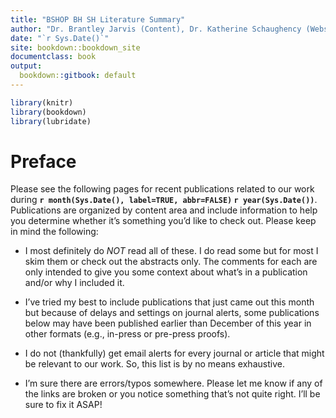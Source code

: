 ---
title: "BSHOP BH SH Literature Summary"
author: "Dr. Brantley Jarvis (Content), Dr. Katherine Schaughency (Website)"
date: "`r Sys.Date()`"
site: bookdown::bookdown_site
documentclass: book
output:
  bookdown::gitbook: default
---

```{r global, include=FALSE, echo=FALSE}
library(knitr)
library(bookdown)
library(lubridate)
```

# Preface {-}

Please see the following pages for recent publications related to our work during **`r month(Sys.Date(), label=TRUE, abbr=FALSE)` `r year(Sys.Date())`**. Publications are organized by content area and include information to help you determine whether it’s something you’d like to check out. Please keep in mind the following: 

*	I most definitely do _NOT_ read all of these. I do read some but for most I skim them or check out the abstracts only. The comments for each are only intended to give you some context about what’s in a publication and/or why I included it.   

*	I’ve tried my best to include publications that just came out this month but because of delays and settings on journal alerts, some publications below may have been published earlier than December of this year in other formats (e.g., in-press or pre-press proofs). 

*	I do not (thankfully) get email alerts for every journal or article that might be relevant to our work. So, this list is by no means exhaustive. 

*	I’m sure there are errors/typos somewhere. Please let me know if any of the links are broken or you notice something that’s not quite right. I’ll be sure to fix it ASAP! 
